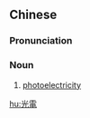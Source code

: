 {{also|光电}}
==Chinese==
{{zh-forms|s=光电}}

===Pronunciation===
{{zh-pron
|m=guāngdiàn
|c=gwong1 din6
|mn=kng-tiān
|cat=n
}}

===Noun===
{{zh-noun}}

# [[photoelectricity]]

[[hu:光電]]